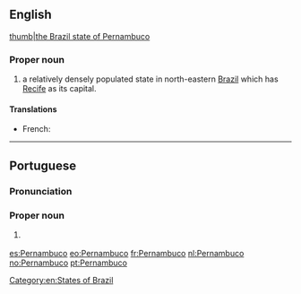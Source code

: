 ==English==
{{wikipedia}}
[[file:Brazil State Pernambuco.svg|thumb|the Brazil state of Pernambuco]]
===Proper noun===
{{en-proper noun}}

# a relatively densely populated state in north-eastern [[Brazil]] which has [[Recife]] as its capital.

====Translations====
{{trans-top|state}}
* French: {{t+|fr|Pernambouc}}
{{trans-mid}}
{{trans-bottom}}

[[Category:en:States of Brazil]]

----

==Portuguese==
===Pronunciation===
{{IPA| [pɛʁnɐ̃ˈbuku]|lang=pt}}
===Proper noun===
{{pt-proper noun|}}

# {{l|en|Pernambuco}} {{gloss|a state in north-eastern Brazil}}

{{catlangcode|pt|States of Brazil}}
[[es:Pernambuco]]
[[eo:Pernambuco]]
[[fr:Pernambuco]]
[[nl:Pernambuco]]
[[no:Pernambuco]]
[[pt:Pernambuco]]